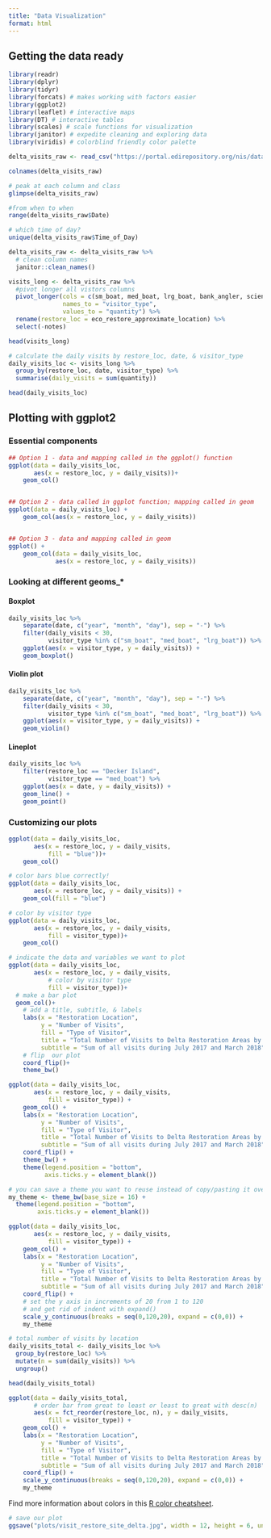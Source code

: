 ```yaml
---
title: "Data Visualization"
format: html
---
```


## Getting the data ready

```r
library(readr)
library(dplyr)
library(tidyr)
library(forcats) # makes working with factors easier
library(ggplot2)
library(leaflet) # interactive maps
library(DT) # interactive tables
library(scales) # scale functions for visualization
library(janitor) # expedite cleaning and exploring data
library(viridis) # colorblind friendly color palette
```

```r
delta_visits_raw <- read_csv("https://portal.edirepository.org/nis/dataviewer?packageid=edi.587.1&entityid=cda8c1384af0089b506d51ad8507641f")
```

```r
colnames(delta_visits_raw)

# peak at each column and class
glimpse(delta_visits_raw)

#from when to when
range(delta_visits_raw$Date)

# which time of day?
unique(delta_visits_raw$Time_of_Day)


```
```r
delta_visits_raw <- delta_visits_raw %>% 
  # clean column names
  janitor::clean_names()
```

```r
visits_long <- delta_visits_raw %>% 
  #pivot longer all vistors columns
  pivot_longer(cols = c(sm_boat, med_boat, lrg_boat, bank_angler, scientist, cars),
               names_to = "visitor_type",
               values_to = "quantity") %>% 
  rename(restore_loc = eco_restore_approximate_location) %>% 
  select(-notes)

head(visits_long)
```
```r
# calculate the daily visits by restore_loc, date, & visitor_type
daily_visits_loc <- visits_long %>% 
  group_by(restore_loc, date, visitor_type) %>% 
  summarise(daily_visits = sum(quantity))

head(daily_visits_loc)
```
## Plotting with ggplot2

### Essential components
```r
## Option 1 - data and mapping called in the ggplot() function
ggplot(data = daily_visits_loc,
       aes(x = restore_loc, y = daily_visits))+
    geom_col()


## Option 2 - data called in ggplot function; mapping called in geom
ggplot(data = daily_visits_loc) +
    geom_col(aes(x = restore_loc, y = daily_visits))


## Option 3 - data and mapping called in geom
ggplot() +
    geom_col(data = daily_visits_loc,
             aes(x = restore_loc, y = daily_visits))
```
### Looking at different geoms_*

#### Boxplot
```r
daily_visits_loc %>%
    separate(date, c("year", "month", "day"), sep = "-") %>%
    filter(daily_visits < 30,
           visitor_type %in% c("sm_boat", "med_boat", "lrg_boat")) %>%
    ggplot(aes(x = visitor_type, y = daily_visits)) +
    geom_boxplot()
```

#### Violin plot
```r
daily_visits_loc %>%
    separate(date, c("year", "month", "day"), sep = "-") %>%
    filter(daily_visits < 30,
           visitor_type %in% c("sm_boat", "med_boat", "lrg_boat")) %>%
    ggplot(aes(x = visitor_type, y = daily_visits)) +
    geom_violin()
```
#### Lineplot
```r
daily_visits_loc %>%
    filter(restore_loc == "Decker Island",
           visitor_type == "med_boat") %>%
    ggplot(aes(x = date, y = daily_visits)) +
    geom_line() +
    geom_point()
```
### Customizing our plots
```r
ggplot(data = daily_visits_loc,
       aes(x = restore_loc, y = daily_visits,
           fill = "blue"))+
    geom_col()
```
```r
# color bars blue correctly!
ggplot(data = daily_visits_loc,
       aes(x = restore_loc, y = daily_visits)) +
    geom_col(fill = "blue")
```

```r
# color by visitor type
ggplot(data = daily_visits_loc,
       aes(x = restore_loc, y = daily_visits,
           fill = visitor_type))+
    geom_col()
```
```r
# indicate the data and variables we want to plot
ggplot(data = daily_visits_loc,
       aes(x = restore_loc, y = daily_visits,
           # color by visitor type
           fill = visitor_type))+
  # make a bar plot  
  geom_col()+
    # add a title, subtitle, & labels
    labs(x = "Restoration Location",
         y = "Number of Visits",
         fill = "Type of Visitor",
         title = "Total Number of Visits to Delta Restoration Areas by visitor type",
         subtitle = "Sum of all visits during July 2017 and March 2018")+
    # flip  our plot
    coord_flip()+
    theme_bw()
```
```r
ggplot(data = daily_visits_loc,
       aes(x = restore_loc, y = daily_visits,
           fill = visitor_type)) +
    geom_col() +
    labs(x = "Restoration Location",
         y = "Number of Visits",
         fill = "Type of Visitor",
         title = "Total Number of Visits to Delta Restoration Areas by visitor type",
         subtitle = "Sum of all visits during July 2017 and March 2018")+
    coord_flip() +
    theme_bw() +
    theme(legend.position = "bottom",
          axis.ticks.y = element_blank())
```
```r
# you can save a theme you want to reuse instead of copy/pasting it over and over again
my_theme <- theme_bw(base_size = 16) +
  theme(legend.position = "bottom",
        axis.ticks.y = element_blank())

ggplot(data = daily_visits_loc,
       aes(x = restore_loc, y = daily_visits,
           fill = visitor_type)) +
    geom_col() +
    labs(x = "Restoration Location",
         y = "Number of Visits",
         fill = "Type of Visitor",
         title = "Total Number of Visits to Delta Restoration Areas by visitor type",
         subtitle = "Sum of all visits during July 2017 and March 2018")+
    coord_flip() +
    # set the y axis in increments of 20 from 1 to 120
    # and get rid of indent with expand()
    scale_y_continuous(breaks = seq(0,120,20), expand = c(0,0)) +
    my_theme
```
```r
# total number of visits by location
daily_visits_total <- daily_visits_loc %>% 
  group_by(restore_loc) %>% 
  mutate(n = sum(daily_visits)) %>% 
  ungroup()

head(daily_visits_total)
```
```r
ggplot(data = daily_visits_total,
       # order bar from great to least or least to great with desc(n)
       aes(x = fct_reorder(restore_loc, n), y = daily_visits,
           fill = visitor_type)) +
    geom_col() +
    labs(x = "Restoration Location",
         y = "Number of Visits",
         fill = "Type of Visitor",
         title = "Total Number of Visits to Delta Restoration Areas by visitor type",
         subtitle = "Sum of all visits during July 2017 and March 2018")+
    coord_flip() +
    scale_y_continuous(breaks = seq(0,120,20), expand = c(0,0)) +
    my_theme
```
Find more information about colors in this [R color cheatsheet](https://www.nceas.ucsb.edu/sites/default/files/2020-04/colorPaletteCheatsheet.pdf).

```r
# save our plot
ggsave("plots/visit_restore_site_delta.jpg", width = 12, height = 6, units = "in")
```


